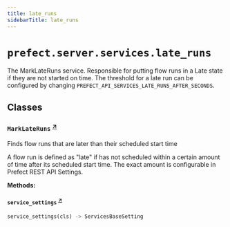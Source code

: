 ```yaml
---
title: late_runs
sidebarTitle: late_runs
---
```


# `prefect.server.services.late_runs`



The MarkLateRuns service. Responsible for putting flow runs in a Late state if they are not started on time.
The threshold for a late run can be configured by changing `PREFECT_API_SERVICES_LATE_RUNS_AFTER_SECONDS`.


## Classes

### `MarkLateRuns` <sup><a href="https://github.com/prefecthq/prefect/blob/main/src/prefect/server/services/late_runs.py#L34" target="_blank">↗</a></sup>


Finds flow runs that are later than their scheduled start time

A flow run is defined as "late" if has not scheduled within a certain amount
of time after its scheduled start time. The exact amount is configurable in
Prefect REST API Settings.


**Methods:**

#### `service_settings` <sup><a href="https://github.com/prefecthq/prefect/blob/main/src/prefect/server/services/late_runs.py#L44" target="_blank">↗</a></sup>

```python
service_settings(cls) -> ServicesBaseSetting
```

